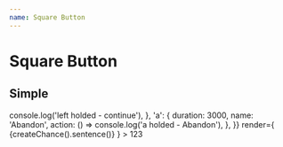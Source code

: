 ```yaml
---
name: Square Button
---
```



# Square Button

## Simple

<Playground>
  <SquareButton
    width="80px"
    buttonProps={{
      borderColor: 'lightgray',
      hoverBorderColor: 'lightgray',
    }}
    operationWidgetStyle={{
      borderTop: '1px solid white',
    }}
    position="bottom-right"
    holds={{
      'mouse1': {
        duration: 1000,
        name: 'Continue',
        action: () => console.log('left holded - continue'),
      },
      'a': {
        duration: 3000,
        name: 'Abandon',
        action: () => console.log('a holded - Abandon'),
      },
    }}
    render={<Banner
      style={{
        backgroundColor: 'lightgray',
      }}
    >
      <Widgets.Title
        title="Great Title"
        iconImage="http://placekitten.com/500/500"
        iconContainerStyle={{
          backgroundColor: 'rgba(45, 45, 45, 0.2)',
          padding: '5px',
        }}
      >
        {createChance().sentence()}
      </Widgets.Title>
    </Banner>}
  >
    123
  </SquareButton>
</Playground>
